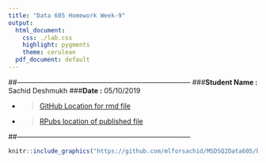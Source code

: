 ```yaml
---
title: "Data 605 Homework Week-9"
output:
  html_document:
    css: ./lab.css
    highlight: pygments
    theme: cerulean
  pdf_document: default
---
```


##---------------------------------------------------------------------------
###**Student Name :** Sachid Deshmukh
###**Date :** 05/10/2019

* > [GitHub Location for rmd 
file](https://github.com/mlforsachid/MSDSQ2Data605/blob/master/Week-14/HW-14/SachidVijay.Deshmukh60.Rmd)

* > [RPubs location of published file](http://rpubs.com/sachid/Data605Week14HW)

##---------------------------------------------------------------------------


```r

knitr::include_graphics("https://github.com/mlforsachid/MSDSQ2Data605/blob/master/Week-14/HW-14.PNG?raw=true")

```